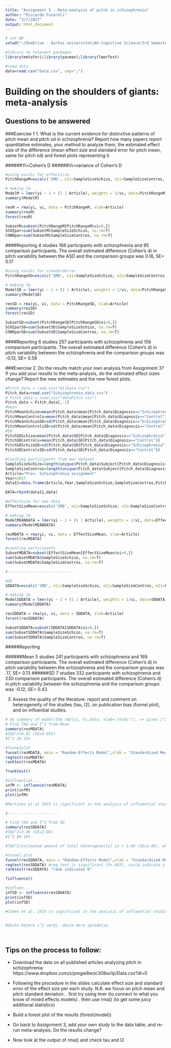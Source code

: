 ```yaml
---
title: "Assignment 5 - Meta-analysis of pitch in schizophrenia"
author: "Riccardo Fusaroli"
date: "3/7/2017"
output: html_document
---
```


```r
# set WD
setwd("~/OneDrive - Aarhus universitet/AU-Cognitive Science/3rd Semester/Experimental Methods 3/Exercise/Assignments/Assignment_2")

#library to relevant packages
library(metafor);library(pacman);library(lmerTest)

#read data
data=read.csv("Data.csv", sep=";")
```

# Building on the shoulders of giants: meta-analysis

## Questions to be answered
###Exercise 1
1. What is the current evidence for distinctive patterns of pitch mean and pitch sd in schizophrenia? Report how many papers report quantitative estimates, your method to analyze them, the estimated effect size of the difference (mean effect size and standard error for pitch mean, same for pitch sd) and forest plots representing it. 

######Yi=Cohen's D
######Vi=variance of Cohen's D
```r
#using escalc for effectsize
PitchRangeM=escalc('SMD', n1i=SampleSizeSchizo, n2i=SampleSizeContros, m1i=PitchMeanSchizo, m2i=PitchMeanControls, sd1i=PitchMeanSchizoSD, sd2i=PitchMeanControlsSD, data = data)

# making lm
ModelM = lmer(yi ~ 1 + (1 | Article), weights = 1/vi, data=PitchRangeM, control=lmerControl(check.nobs.vs.nlev="ignore", check.nobs.vs.nRE="ignore"))
summary(ModelM)

resM = rma(yi, vi, data = PitchRangeM, slab=Article)
summary(resM)
forest(resM)

SubsetM=subset(PitchRangeM[PitchRangeM$vi>0,])
SCHIpar=sum(SubsetM$SampleSizeSchizo, na.rm=T)
CONRpar=sum(SubsetM$SampleSizeContros, na.rm=T)
```
####Reporting
4 studies
166 participants with schizophrenia and 95 comparison participants.
The overall estimated difference (Cohen’s d) in pitch variability between the ASD and the comparison groups was 0.18, SE= 0.17

```r
#using escalc for standarderror
PitchRangeSD=escalc('SMD', n1i=SampleSizeSchizo, n2i=SampleSizeContros, m1i=PitchSDSchizo, m2i=PitchSDControls, sd1i=PitchSDSchizoSD, sd2i=PitchSDControlsSD, data = data)

# making lm
ModelSD = lmer(yi ~ 1 + (1 | Article), weights = 1/vi, data=PitchRangeSD, control=lmerControl(check.nobs.vs.nlev="ignore", check.nobs.vs.nRE="ignore"))
summary(ModelSD)

resSD = rma(yi, vi, data = PitchRangeSD, slab=Article)
summary(resSD)
forest(resSD)

SubsetSD=subset(PitchRangeSD[PitchRangeSD$vi>0,])
SCHIparSD=sum(SubsetSD$SampleSizeSchizo, na.rm=T)
CONRparSD=sum(SubsetSD$SampleSizeContros, na.rm=T)
```
####Reporting
6 studies
257 participants with schizophrenia and 156 comparison participants.
The overall estimated difference (Cohen’s d) in pitch variability between the schizophrenia and the comparison groups was -0.13, SE= 0.58

###Exercise 
2. Do the results match your own analysis from Assignment 3? If you add your results to the meta-analysis, do the estimated effect sizes change? Report the new estimates and the new forest plots.
```r
#Pitch_data = read.csv("AllData.csv")
Pitch_data=read.csv("Schizophrenia_data.csv")
# Pitch_data = read.csv("dataPitch.csv")
Pitch_data = Pitch_data[,-1]
#mean
PitchMeanSchizo=mean(Pitch_data$mean[Pitch_data$Diagnosis=="Schizophrenia"])
PitchMeanControls=mean(Pitch_data$mean[Pitch_data$Diagnosis=="Control"])
PitchMeanSchizoSD=sd(Pitch_data$mean[Pitch_data$Diagnosis=="Schizophrenia"])
PitchMeanControlsSD=sd(Pitch_data$mean[Pitch_data$Diagnosis=="Control"])
#SD
PitchSDSchizo=mean(Pitch_data$SD[Pitch_data$Diagnosis=="Schizophrenia"])
PitchSDControls=mean(Pitch_data$SD[Pitch_data$Diagnosis=="Control"])
PitchSDSchizoSD=sd(Pitch_data$SD[Pitch_data$Diagnosis=="Schizophrenia"])
PitchSDControlsSD=sd(Pitch_data$SD[Pitch_data$Diagnosis=="Control"])

#Counting participants from own dataset
SampleSizeSchizo=length(unique(Pitch_data$Subject[Pitch_data$Diagnosis=="Schizophrenia"]))
SampleSizeContros=length(unique(Pitch_data$Subject[Pitch_data$Diagnosis=="Control"]))
Article="Prev. Schizophrenia assignment"
Year=2017
data11=data.frame(Article,Year,SampleSizeSchizo,SampleSizeContros,PitchMeanControls,PitchMeanControlsSD,PitchMeanSchizo,PitchMeanSchizoSD,PitchSDControls,PitchSDControlsSD,PitchSDSchizo,PitchSDSchizoSD)

DATA=rbind(data11,data)

```

```r
#effectsize for own data
EffectSizeMean=escalc('SMD', n1i=SampleSizeSchizo, n2i=SampleSizeContros, m1i=PitchMeanSchizo, m2i=PitchMeanControls, sd1i=PitchMeanSchizoSD, sd2i=PitchMeanControlsSD, data = DATA)

# making lm
ModelMEANDATA = lmer(yi ~ 1 + (1 | Article), weights = 1/vi, data=EffectSizeMean, control=lmerControl(check.nobs.vs.nlev="ignore", check.nobs.vs.nRE="ignore"))
summary(ModelMEANDATA)

resMDATA = rma(yi, vi, data = EffectSizeMean, slab=Article)
forest(resMDATA)

#counting participants
SubsetMDATA=subset(EffectSizeMean[EffectSizeMean$vi>0,])
sum(SubsetMDATA$SampleSizeSchizo, na.rm=T)
sum(SubsetMDATA$SampleSizeContros, na.rm=T)

#----------------------------

#SD
SDDATA=escalc('SMD', n1i=SampleSizeSchizo, n2i=SampleSizeContros, m1i=PitchSDSchizo, m2i=PitchSDControls, sd1i=PitchSDSchizoSD, sd2i=PitchSDControlsSD, data = DATA)

# making lm
ModelSDDATA = lmer(yi ~ 1 + (1 | Article), weights = 1/vi, data=SDDATA, control=lmerControl(check.nobs.vs.nlev="ignore", check.nobs.vs.nRE="ignore"))
summary(ModelSDDATA)

resSDDATA = rma(yi, vi, data = SDDATA, slab=Article)
forest(resSDDATA)

SubsetSDDATA=subset(SDDATA[SDDATA$vi>0,])
sum(SubsetSDDATA$SampleSizeSchizo, na.rm=T)
sum(SubsetSDDATA$SampleSizeContros, na.rm=T)
```
#####Reporting

######Mean
5 studies
241 participants with schizophrenia and 169 comparison participants.
The overall estimated difference (Cohen’s d) in pitch variability between the schizophrenia and the comparison groups was .17, SE= 0.13
######SD
7 studies
332 participants with schizophrenia and 230 comparison participants.
The overall estimated difference (Cohen’s d) in pitch variability between the schizophrenia and the comparison groups was -0.12, SE= 0.43


3. Assess the quality of the literature: report and comment on heterogeneity of the studies (tau, I2), on publication bias (funnel plot), and on influential studies.
```r
# do summary of model(the rm2(yi, Vi,data, slab='study')), => gives i^2 and TAU^2(how much var. between study).
# Find TAU and I^2 from Mean
summary(resMDATA)
#TAU^2=0.02 (SE=0.055)
#I^2 26.15%

#funnelplot
funnel(resMDATA, main = "Random-Effects Model",xlab = "Standardized Mean Difference")
regtest(resMDATA)
ranktest(resMDATA)

?ranktest()

#influential...
infM <- influence(resMDATA)
print(infM)
plot(infM)

#Martinez et al 2015 is significant in the analysis of influential studies, which indicates that it is an outlier, and thus this study affects the analysis... funnelplot

#----------------------

# Find TAU and I^2 from SD
summary(resSDDATA)
#TAU^2=3.49 (SE=2.06)
#I^2 98.18%

#TAU^2(estimated amount of total heterogeneity) is = 3.49 (SE=2.06), while I^2 (total heterogeneity / total variability) is = 98.18%. These high values indicate a relatively high amount of spreaded data. Cohen et al's study, is also far away....

#funnel plot
funnel(resSDDATA, main = "Random-Effects Model",xlab = "Standardized Mean Difference")
regtest(resSDDATA) #reg test is significant (P=.003), could indicate a publication bias. 
ranktest(resSDDATA) "rank indicates 0"

?influence()

#influen...
infSD <- influence(resSDDATA)
print(infSD)
plot(infSD)

#Cohen et al. 2014 is significant in the analysis of influential studies, which indicates that it is an outlier, and thus this study affects the analysis... funnelplot


#desto højere i^2 værdi, desto mere spredelse.




```


## Tips on the process to follow:

- Download the data on all published articles analyzing pitch in schizophrenia: https://www.dropbox.com/s/pmgw8wzc308so1p/Data.csv?dl=0
- Following the procedure in the slides calculate effect size and standard error of the effect size per each study. N.B. we focus on pitch mean and pitch standard deviation.
 . first try using lmer (to connect to what you know of mixed effects models)
 . then use rma() (to get some juicy additional statistics)

- Build a forest plot of the results (forest(model))
 
- Go back to Assignment 3, add your own study to the data table, and re-run meta-analysis. Do the results change?

- Now look at the output of rma() and check tau and I2


